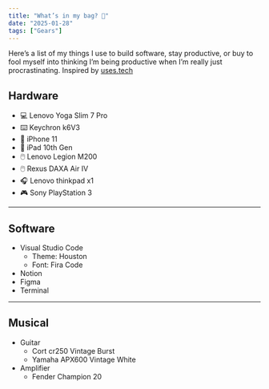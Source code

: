 ```yaml
---
title: "What’s in my bag? 🎒"
date: "2025-01-28"
tags: ["Gears"]
---
```


Here’s a list of my things I use to build software, stay productive, or buy to fool myself into thinking
I’m being productive when I’m really just procrastinating. Inspired by <a href="https://uses.tech" target="_blank">uses.tech</a>

## Hardware

- 💻 Lenovo Yoga Slim 7 Pro
- ⌨️ Keychron k6V3
- 📱 iPhone 11
- 📱 iPad 10th Gen
- 🖱️ Lenovo Legion M200
- 🖱️ Rexus DAXA Air IV
- 🎧 Lenovo thinkpad x1
- 🎮 Sony PlayStation 3

---

## Software

- Visual Studio Code
  - Theme: Houston
  - Font: Fira Code
- Notion
- Figma
- Terminal

---

## Musical

- Guitar
  - Cort cr250 Vintage Burst
  - Yamaha APX600 Vintage White
- Amplifier
  - Fender Champion 20
